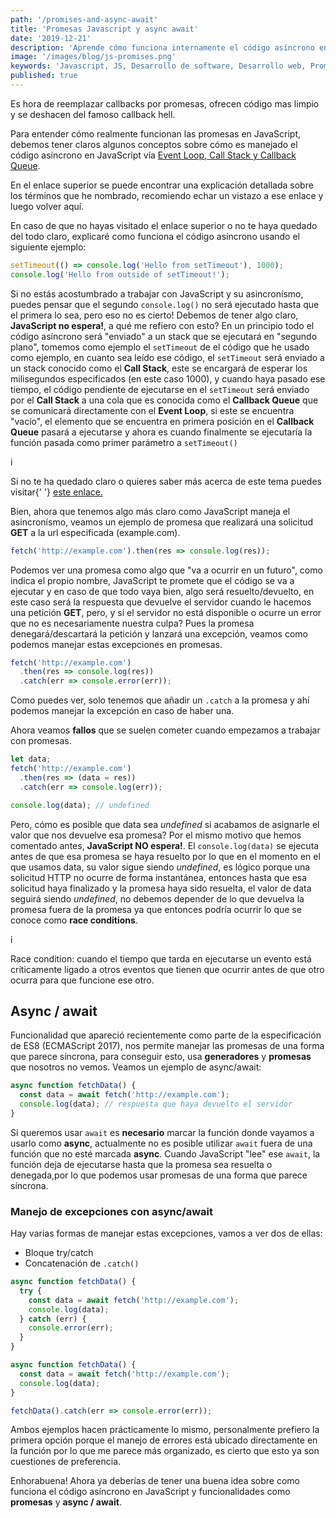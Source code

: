 ```yaml
---
path: '/promises-and-async-await'
title: 'Promesas Javascript y async await'
date: '2019-12-21'
description: 'Aprende cómo funciona internamente el código asíncrono en Javascript y como manejarlo con funcionalidades modernas como promesas y async await.'
image: '/images/blog/js-promises.png'
keywords: 'Javascript, JS, Desarrollo de software, Desarrollo web, Promises, Promises Javascript, ES6 Promises, async await'
published: true
---
```


Es hora de reemplazar callbacks por promesas, ofrecen código mas limpio y se deshacen del famoso callback hell.

Para entender cómo realmente funcionan las promesas en JavaScript, debemos tener claros algunos conceptos
sobre cómo es manejado el código asíncrono en JavaScript vía [Event Loop, Call Stack y Callback Queue](https://www.youtube.com/watch?v=8aGhZQkoFbQ).

En el enlace superior se puede encontrar una explicación detallada sobre los términos que he nombrado, recomiendo echar un vistazo a ese enlace y luego volver aquí.

En caso de que no hayas visitado el enlace superior o no te haya quedado del todo claro, explicaré como funciona el código asíncrono usando el siguiente ejemplo:

```js
setTimeout(() => console.log('Hello from setTimeout'), 1000);
console.log('Hello from outside of setTimeout!');
```

Si no estás acostumbrado a trabajar con JavaScript y su asincronísmo, puedes pensar que el segundo `console.log()` no será ejecutado hasta que el primera lo sea, pero eso no es cierto! Debemos de tener algo claro, **JavaScript no espera!**, a qué me refiero con esto? En un principio todo el código asíncrono será "enviado" a un stack que se ejecutará en "segundo plano", tomemos como ejemplo el `setTimeout` de el código que he usado como ejemplo,
en cuanto sea leído ese código, el `setTimeout` será enviado a un stack conocido como el **Call Stack**, este se encargará de esperar los milisegundos especificados (en este caso 1000), y cuando haya pasado ese tiempo, el código pendiente de ejecutarse en el `setTimeout` será enviado por el **Call Stack** a una cola que es conocida como el **Callback Queue** que se comunicará directamente con el **Event Loop**, si este se encuentra "vacío", el elemento que se encuentra en primera posición en el **Callback Queue** pasará a ejecutarse y ahora es cuando finalmente se ejecutaría la función pasada como primer parámetro a `setTimeout()`

<div class="info">
  <span>i</span>
  <p>
    Si no te ha quedado claro o quieres saber más acerca de este tema puedes
    visitar{' '}
    <a href="https://www.youtube.com/watch?v=8aGhZQkoFbQ">este enlace.</a>
  </p>
</div>

Bien, ahora que tenemos algo más claro como JavaScript maneja el asincronísmo, veamos un ejemplo de promesa que realizará una solicitud **GET** a la url especificada (example.com).

```js
fetch('http://example.com').then(res => console.log(res));
```

Podemos ver una promesa como algo que "va a ocurrir en un futuro", como indica el propio nombre, JavaScript te promete que el código se va a ejecutar y en caso de que todo vaya bien, algo será resuelto/devuelto, en este caso será la respuesta que devuelve el servidor cuando le hacemos una petición **GET**, pero, y sí el servidor no está disponible o ocurre un error que no es necesariamente nuestra culpa? Pues la promesa denegará/descartará la petición y lanzará una excepción, veamos como podemos manejar estas excepciones en promesas.

```js
fetch('http://example.com')
  .then(res => console.log(res))
  .catch(err => console.error(err));
```

Como puedes ver, solo tenemos que añadir un `.catch` a la promesa y ahí podemos manejar la excepción en caso de haber una.

Ahora veamos **fallos** que se suelen cometer cuando empezamos a trabajar con promesas.

```js
let data;
fetch('http://example.com')
  .then(res => (data = res))
  .catch(err => console.log(err));

console.log(data); // undefined
```

Pero, cómo es posible que data sea _undefined_ si acabamos de asignarle el valor que nos devuelve esa promesa? Por el mismo motivo que hemos comentado antes, **JavaScript NO espera!**. El `console.log(data)` se ejecuta antes de que esa promesa se haya resuelto por lo
que en el momento en el que usamos data, su valor sigue siendo _undefined_, es lógico porque una solicitud HTTP no ocurre de forma instantánea, entonces hasta que esa solicitud haya finalizado y la promesa haya sido resuelta, el valor de data seguirá siendo _undefined_,
no debemos depender de lo que devuelva la promesa fuera de la promesa ya que entonces podría ocurrir lo que se conoce como **race conditions**.

<div class="info">
  <span>i</span>
  <p>
    Race condition: cuando el tiempo que tarda en ejecutarse un evento está
    críticamente ligado a otros eventos que tienen que ocurrir antes de que otro
    ocurra para que funcione ese otro.
  </p>
</div>

## Async / await

Funcionalidad que apareció recientemente como parte de la especificación de ES8 (ECMAScript 2017), nos permite manejar las promesas de una forma que parece síncrona, para conseguir esto, usa **generadores** y **promesas** que nosotros no vemos. Veamos un ejemplo de async/await:

```js
async function fetchData() {
  const data = await fetch('http://example.com');
  console.log(data); // respuesta que haya devuelto el servidor
}
```

Si queremos usar `await` es **necesario** marcar la función donde vayamos a usarlo como **async**, actualmente no es posible utilizar `await` fuera de una función que no esté marcada **async**. Cuando JavaScript "lee" ese `await`, la función deja de ejecutarse hasta que la promesa sea resuelta o denegada,por lo que podemos usar promesas de una forma que parece síncrona.

### Manejo de excepciones con async/await

Hay varias formas de manejar estas excepciones, vamos a ver dos de ellas:

- Bloque try/catch
- Concatenación de `.catch()`

```js
async function fetchData() {
  try {
    const data = await fetch('http://example.com');
    console.log(data);
  } catch (err) {
    console.error(err);
  }
}
```

```js
async function fetchData() {
  const data = await fetch('http://example.com');
  console.log(data);
}

fetchData().catch(err => console.error(err));
```

Ambos ejemplos hacen prácticamente lo mismo, personalmente prefiero la primera opción porque el manejo de errores está ubicado directamente en la función por lo que me parece más organizado, es cierto que esto ya son cuestiones de preferencia.

Enhorabuena! Ahora ya deberías de tener una buena idea sobre como funciona el código asíncrono en JavaScript y funcionalidades como **promesas** y **async / await**.
